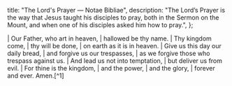   title: "The Lord's Prayer — Notae Bibliae",
  description: "The Lord’s Prayer is the way that Jesus taught his disciples to pray, both in the Sermon on the Mount, and when one of his disciples asked him how to pray.",
};

<Initial text="The Lord's Prayer" />

<Poetry>
|  Our Father, who art in heaven,
|      hallowed be thy name.
|  Thy kingdom come,
|      thy will be done,
|          on earth as it is in heaven.
|  Give us this day our daily bread,
|      and forgive us our trespasses,
|          as we forgive those who trespass against us.
|  And lead us not into temptation,
|      but deliver us from evil.
|  For thine is the kingdom,
|      and the power,
|          and the glory,
|              forever and ever. Amen.[^1]
</Poetry>

[^1]: The Lord’s Prayer (also called the Our Father) is the way that Jesus taught his disciples to pray, both in the Sermon on the Mount (Matt. 6:9-13), and when one of his disciples asked him how to pray (Luke 11:2-4).
